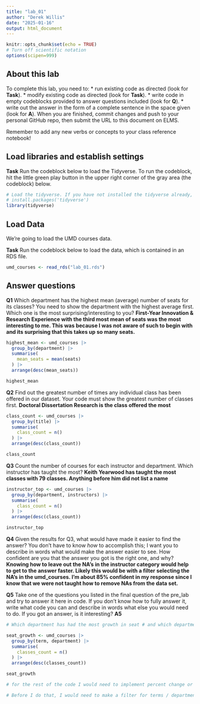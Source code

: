 ```yaml
---
title: "lab_01"
author: "Derek Willis"
date: "2025-01-16"
output: html_document
---
```


```r
knitr::opts_chunk$set(echo = TRUE)
# Turn off scientific notation
options(scipen=999)
```

## About this lab

To complete this lab, you need to: \* run existing code as directed (look for **Task**). \* modify existing code as directed (look for **Task**). \* write code in empty codeblocks provided to answer questions included (look for **Q**). \* write out the answer in the form of a complete sentence in the space given (look for **A**). When you are finished, commit changes and push to your personal GitHub repo, then submit the URL to this document on ELMS.

Remember to add any new verbs or concepts to your class reference notebook!

## Load libraries and establish settings

**Task** Run the codeblock below to load the Tidyverse. To run the codeblock, hit the little green play button in the upper right corner of the gray area (the codeblock) below.

```r
# Load the tidyverse. If you have not installed the tidyverse already, remove the # from the next line and run it first.  
# install.packages('tidyverse')
library(tidyverse)
```

## Load Data

We're going to load the UMD courses data.

**Task** Run the codeblock below to load the data, which is contained in an RDS file.

```r
umd_courses <- read_rds("lab_01.rds")
```

## Answer questions

**Q1** Which department has the highest mean (average) number of seats for its classes? You need to show the department with the highest average first. Which one is the most surprising/interesting to you? **First-Year Innovation & Research Experience with the third most mean of seats was the most interesting to me. This was because I was not aware of such to begin with and its surprising that this takes up so many seats.**

```r
highest_mean <- umd_courses |>
  group_by(department) |>
  summarise(
    mean_seats = mean(seats)
  ) |>
  arrange(desc(mean_seats))

highest_mean
```

**Q2** Find out the greatest number of times any individual class has been offered in our dataset. Your code must show the greatest number of classes first.
**Doctoral Dissertation Research is the class offered the most**

```r
class_count <- umd_courses |>
  group_by(title) |>
  summarise(
    class_count = n()
  ) |>
  arrange(desc(class_count))

class_count
```

**Q3** Count the number of courses for each instructor and department. Which instructor has taught the most?
**Keith Yearwood has taught the most classes with 79 classes. Anything before him did not list a name**

```r
instructor_top <- umd_courses |>
  group_by(department, instructors) |>
  summarise(
    class_count = n()
  ) |>
  arrange(desc(class_count))

instructor_top
```

**Q4** Given the results for Q3, what would have made it easier to find the answer? You don't have to know *how* to accomplish this; I want you to describe in words what would make the answer easier to see. How confident are you that the answer you got is the right one, and why? **Knowing how to leave out the NA's in the instructor category would help to get to the answer faster. Likely this would be with a filter selecting the NA's in the umd_courses. I'm about 85% confident in my response since I know that we were not taught how to remove NAs from the data set. **

**Q5** Take one of the questions you listed in the final question of the pre_lab and try to answer it here in code. If you don't know how to fully answer it, write what code you can and describe in words what else you would need to do. If you got an answer, is it interesting? **A5**

```r
# Which department has had the most growth in seat # and which department has had a decrease in the # of seats

seat_growth <- umd_courses |>
  group_by(term, department) |>
  summarise(
    classes_count = n()
  ) |>
  arrange(desc(classes_count))

seat_growth

# for the rest of the code I would need to implement percent change or just the general change between the different terms

# Before I do that, I would need to make a filter for terms / departments overtime to make it a time series 

```
